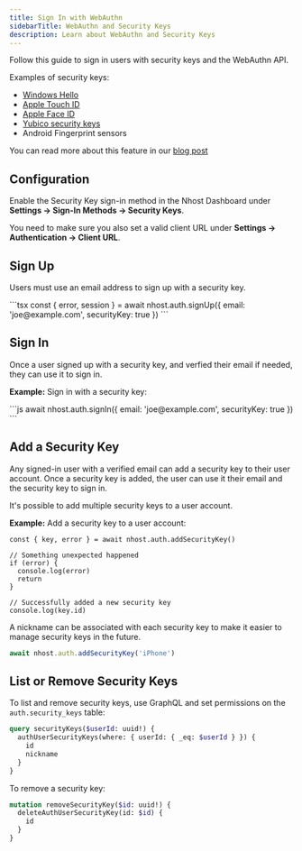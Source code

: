 ```yaml
---
title: Sign In with WebAuthn
sidebarTitle: WebAuthn and Security Keys
description: Learn about WebAuthn and Security Keys
---
```


Follow this guide to sign in users with security keys and the WebAuthn API.

Examples of security keys:

- [Windows Hello](https://support.microsoft.com/en-us/windows/learn-about-windows-hello-and-set-it-up-dae28983-8242-bb2a-d3d1-87c9d265a5f0)
- [Apple Touch ID](https://support.apple.com/en-us/HT201371)
- [Apple Face ID](https://support.apple.com/en-us/HT208109)
- [Yubico security keys](https://www.yubico.com/)
- Android Fingerprint sensors

You can read more about this feature in our [blog post](https://nhost.io/blog/webauthn-sign-in-method)

## Configuration

Enable the Security Key sign-in method in the Nhost Dashboard under **Settings -> Sign-In Methods -> Security Keys**.

You need to make sure you also set a valid client URL under **Settings -> Authentication -> Client URL**.

## Sign Up

Users must use an email address to sign up with a security key.


<Tabs>
<Tab title="JavaScript">
```tsx
const { error, session } = await nhost.auth.signUp({
  email: 'joe@example.com',
  securityKey: true
})
```
</Tab>
</Tabs>

## Sign In

Once a user signed up with a security key, and verfied their email if needed, they can use it to sign in.

**Example:** Sign in with a security key:

<Tabs>
<Tab title="JavaScript">
```js
await nhost.auth.signIn({
  email: 'joe@example.com',
  securityKey: true
})
```
</Tab>
</Tabs>

## Add a Security Key

Any signed-in user with a verified email can add a security key to their user account. Once a security key is added, the user can use it their email and the security key to sign in.

It's possible to add multiple security keys to a user account.

**Example:** Add a security key to a user account:

```tsx
const { key, error } = await nhost.auth.addSecurityKey()

// Something unexpected happened
if (error) {
  console.log(error)
  return
}

// Successfully added a new security key
console.log(key.id)
```

A nickname can be associated with each security key to make it easier to manage security keys in the future.

```js
await nhost.auth.addSecurityKey('iPhone')
```

## List or Remove Security Keys

To list and remove security keys, use GraphQL and set permissions on the `auth.security_keys` table:

```graphql
query securityKeys($userId: uuid!) {
  authUserSecurityKeys(where: { userId: { _eq: $userId } }) {
    id
    nickname
  }
}
```

To remove a security key:

```graphql
mutation removeSecurityKey($id: uuid!) {
  deleteAuthUserSecurityKey(id: $id) {
    id
  }
}
```
